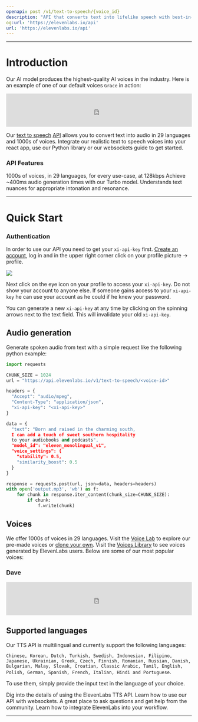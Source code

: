 ```yaml
---
openapi: post /v1/text-to-speech/{voice_id}
description: "API that converts text into lifelike speech with best-in-class latency & uses the most advanced AI audio model ever. Create voiceovers for your videos, audiobooks, or create AI chatbots for free."
og:url: 'https://elevenlabs.io/api'
url: 'https://elevenlabs.io/api'
---
```


---
# Introduction
Our AI model produces the highest-quality AI voices in the industry. Here is an example of one of our default voices `Grace` in action:

<iframe width="100%" height="90" frameBorder="no" scrolling="no" seamless src="https://elevenlabs.io/player/index.html?publicUserId=d65e433fd8a560cbba1b7dd26809dd48ea2b408c5b6c0a3e42e5b83c43957f5b&projectId=ISOcFnHEWohrLHrKmdyq&small=true&textColor=rgba(0,%200,%200,%201)&backgroundColor=rgba(255,%20255,%20255,%201)"></iframe>  

Our [text to speech](https://elevenlabs.io/) [API](https://elevenlabs.io/api) allows you to convert text into audio in 29 languages and 1000s of voices. Integrate our realistic text to speech voices into your react app, use our Python library or our websockets guide to get started. 


### API Features
<Card title="High-quality voices" icon="check" iconType="duotone" color="green">
  1000s of voices, in 29 languages, for every use-case, at 128kbps
</Card>
<Card title="Ultra-low latency" icon="check" iconType="duotone" color="green">
  Achieve ~400ms audio generation times with our Turbo model.
</Card>
<Card title="Contextual awareness" icon="check" iconType="duotone" color="green">
  Understands text nuances for appropriate intonation and resonance.
</Card>

---

# Quick Start

### Authentication
In order to use our API you need to get your `xi-api-key` first.
[Create an account](https://elevenlabs.io/sign-up), log in
and in the upper right corner click on your profile picture -> profile.

<Frame caption="Visit profile">
  <img src="/images/visit-profile.png" />
</Frame>

Next click on the eye icon on your profile to access your `xi-api-key`.
Do not show your account to anyone else. If someone gains access to your `xi-api-key`
he can use your account as he could if he knew your password.

You can generate a new `xi-api-key` at any time by clicking on the spinning arrows
next to the text field. This will invalidate your old `xi-api-key`.


## Audio generation
Generate spoken audio from text with a simple request like the following python example:

```python
import requests

CHUNK_SIZE = 1024
url = "https://api.elevenlabs.io/v1/text-to-speech/<voice-id>"

headers = {
  "Accept": "audio/mpeg",
  "Content-Type": "application/json",
  "xi-api-key": "<xi-api-key>"
}

data = {
  "text": "Born and raised in the charming south, 
  I can add a touch of sweet southern hospitality 
  to your audiobooks and podcasts",
  "model_id": "eleven_monolingual_v1",
  "voice_settings": {
    "stability": 0.5,
    "similarity_boost": 0.5
  }
}

response = requests.post(url, json=data, headers=headers)
with open('output.mp3', 'wb') as f:
    for chunk in response.iter_content(chunk_size=CHUNK_SIZE):
        if chunk:
            f.write(chunk)
```



## Voices
We offer 1000s of voices in 29 languages. Visit the [Voice Lab](https://elevenlabs.io/voice-lab) to explore our pre-made voices or [clone your own](https://elevenlabs.io/voice-cloning). Visit the [Voices Library](https://elevenlabs.io/voice-library) to see voices generated by ElevenLabs users. Below are some of our most popular voices:



### Dave
<iframe width="100%" height="90" frameBorder="no" scrolling="no" seamless src="https://elevenlabs.io/player/index.html?publicUserId=d65e433fd8a560cbba1b7dd26809dd48ea2b408c5b6c0a3e42e5b83c43957f5b&projectId=hNFC3zv3ZyYR8FpVMQFK&small=true&textColor=rgba(0,%200,%200,%201)&backgroundColor=rgba(255,%20255,%20255,%201)"></iframe>



## Supported languages
Our TTS API is multilingual and currently support the following languages: 

`Chinese, Korean, Dutch, Turkish, Swedish, Indonesian, Filipino, Japanese, Ukrainian, Greek, Czech, Finnish, Romanian, Russian, Danish, Bulgarian, Malay, Slovak, Croatian, Classic Arabic, Tamil, English, Polish, German, Spanish, French, Italian, Hindi and Portuguese`. 

To use them, simply provide the input text in the language of your choice.



<CardGroup cols={2}>
   <Card title="Streaming API" icon="book-open-cover" href="/api-reference/streaming">
    Dig into the details of using the ElevenLabs TTS API.
  </Card>
  <Card title="Websockets" icon="comments" href="/api-reference/websockets">
    Learn how to use our API with websockets.
  </Card>
    <Card title="Join Our Discord" icon="discord"href="https://discord.gg/elevenlabs">
    A great place to ask questions and get help from the community.
  </Card>
  <Card title="Integration Guides" icon="rectangle-pro" href="/../api-reference/python-text-to-speech-guide">
    Learn how to integrate ElevenLabs into your workflow.
  </Card>
</CardGroup>




---

